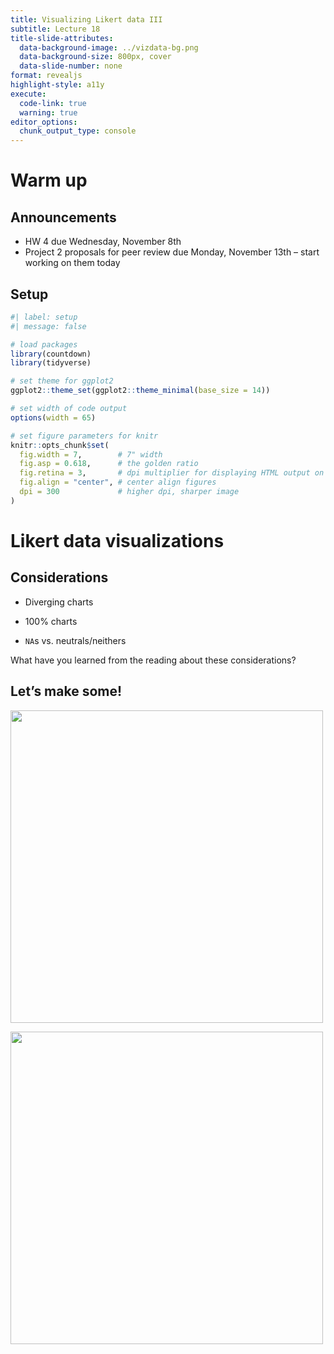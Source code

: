 ```yaml
---
title: Visualizing Likert data III
subtitle: Lecture 18
title-slide-attributes:
  data-background-image: ../vizdata-bg.png
  data-background-size: 800px, cover
  data-slide-number: none
format: revealjs
highlight-style: a11y
execute:
  code-link: true
  warning: true
editor_options: 
  chunk_output_type: console
---
```


# Warm up

## Announcements

-   HW 4 due Wednesday, November 8th
-   Project 2 proposals for peer review due Monday, November 13th -- start working on them today

## Setup {.smaller}

```r
#| label: setup
#| message: false

# load packages
library(countdown)
library(tidyverse)

# set theme for ggplot2
ggplot2::theme_set(ggplot2::theme_minimal(base_size = 14))

# set width of code output
options(width = 65)

# set figure parameters for knitr
knitr::opts_chunk$set(
  fig.width = 7,        # 7" width
  fig.asp = 0.618,      # the golden ratio
  fig.retina = 3,       # dpi multiplier for displaying HTML output on retina
  fig.align = "center", # center align figures
  dpi = 300             # higher dpi, sharper image
)
```

# Likert data visualizations

## Considerations

-   Diverging charts

-   100% charts

-   `NA`s vs. neutrals/neithers

::: question
What have you learned from the reading about these considerations?
:::

## Let's make some!

![](images/durham-100perc-1.png){fig-align="center" width="500"}

![](images/durham-div-1.png){fig-align="center" width="500"}
